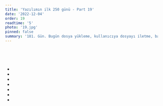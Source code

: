 ```yaml
---
title: 'Yazılımın ilk 250 günü - Part 19'
date: '2022-12-04'
order: 19
readtime: '5'
photo: '19.jpg'
pinned: false
summary: '181. Gün. Bugün dosya yükleme, kullanıcıya dosyayı iletme, backend tarafında uygun olduğunu farzettiğim bir veri yapısını  kullanma kısımları tahmin ettiğimden daha kısa sürede bitti. Kullanıcının, farklı kullanıcıları ve kendi geçmiş sohbet içeriklerini aramasını sağlamalıyım. Bu sayede henüz sohbet başlatmadığı kişileri de ekleyebilir. Konuya direkt olarak girecektim fakat sonrasında anlamsız biçimde algoritmalar kitabında arama ile ilgili algoritmalara bakmak istedim. Bakınca oradaki farklı tipteki sorunlar ve çözümleri sadece okudum. Ve tabii ki üzerlerine düşündüm. Örneğin “Travelling salesman problem” vardı graf algoritmalarına bakarken karşılaştığım. Pazar günü onun üzerine düşünmek, uygulamalarına bakmak istiyorum. Anladığım kadarı ile genel bir çözüm metodu yoktu ve ilgimi çekti. Yarın normal şekilde kaldığım yerden devam edeceğim. '
---
```


## <Trans i18nKey="blogDetail:part19.1"/>
<Trans i18nKey="blogDetail:part19.2"/>


## <Trans i18nKey="blogDetail:part19.3"/>
<Trans i18nKey="blogDetail:part19.4"/>


## <Trans i18nKey="blogDetail:part19.5"/>
<Trans i18nKey="blogDetail:part19.6"/>


## <Trans i18nKey="blogDetail:part19.7"/>
<Trans i18nKey="blogDetail:part19.8"/>


## <Trans i18nKey="blogDetail:part19.9"/>
<Trans i18nKey="blogDetail:part19.10"/>


## <Trans i18nKey="blogDetail:part19.11"/>
<Trans i18nKey="blogDetail:part19.12"/>
<br/><br/>
<Trans i18nKey="blogDetail:part19.13"/>

- <Trans i18nKey="blogDetail:part19.14"/>
- <Trans i18nKey="blogDetail:part19.15"/>
- <Trans i18nKey="blogDetail:part19.16"/>
- <Trans i18nKey="blogDetail:part19.17"/>
- <Trans i18nKey="blogDetail:part19.18"/>
- <Trans i18nKey="blogDetail:part19.19"/>
- <Trans i18nKey="blogDetail:part19.20"/>

<Trans i18nKey="blogDetail:part19.21"/> 


## <Trans i18nKey="blogDetail:part19.22"/> 
<Trans i18nKey="blogDetail:part19.23"/> 


## <Trans i18nKey="blogDetail:part19.24"/> 
<Trans i18nKey="blogDetail:part19.25"/> 
<br/><br/>
<Trans i18nKey="blogDetail:part19.26"/> 


## <Trans i18nKey="blogDetail:part19.27"/>
<Trans i18nKey="blogDetail:part19.28"/>


## <Trans i18nKey="blogDetail:part19.29"/>
<Trans i18nKey="blogDetail:part19.30"/>

